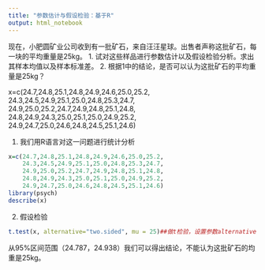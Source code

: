 ---
title: "参数估计与假设检验：基于R"
output: html_notebook
---

现在，小肥圆矿业公司收到有一批矿石，来自汪汪星球。出售者声称这批矿石，每一块的平均重量是25kg。
1. 试对这些样品进行参数估计以及假设检验分析。求出其样本均值以及样本标准差。
2. 根据1中的结论，是否可以认为这批矿石的平均重量是25kg？


x=c(24.7,24.8,25.1,24.8,24.9,24.6,25.0,25.2,
    24.3,24.5,24.9,25.1,25.0,24.8,25.3,24.7,
    24.9,25.0,25.2,24.7,24.9,24.8,25.1,24.8,
    24.8,24.9,24.3,25.0,25.1,25.0,24.9,25.2,
    24.9,24.7,25.0,24.6,24.8,24.5,25.1,24.6)
    
1. 我们用R语言对这一问题进行统计分析
```{r}
x=c(24.7,24.8,25.1,24.8,24.9,24.6,25.0,25.2,
    24.3,24.5,24.9,25.1,25.0,24.8,25.3,24.7,
    24.9,25.0,25.2,24.7,24.9,24.8,25.1,24.8,
    24.8,24.9,24.3,25.0,25.1,25.0,24.9,25.2,
    24.9,24.7,25.0,24.6,24.8,24.5,25.1,24.6)
library(psych)
describe(x)
```

2. 假设检验
```{r}
t.test(x, alternative="two.sided", mu = 25)##做t检验，设置参数alternative为双侧检验two.sided，原假设均值mu为25
```

从95%区间范围（24.787，24.938）我们可以得出结论，不能认为这批矿石的均重是25kg。